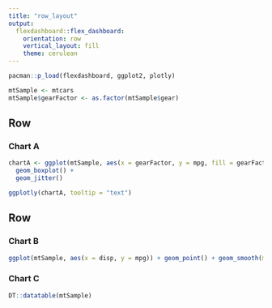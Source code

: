 ```yaml
---
title: "row_layout"
output: 
  flexdashboard::flex_dashboard:
    orientation: row
    vertical_layout: fill
    theme: cerulean
---
```


```r
pacman::p_load(flexdashboard, ggplot2, plotly)
```

```r
mtSample <- mtcars
mtSample$gearFactor <- as.factor(mtSample$gear)
```

Row
-----------------------------------------------------------------------

### Chart A

```r
chartA <- ggplot(mtSample, aes(x = gearFactor, y = mpg, fill = gearFactor, text = row.names(mtSample))) + 
  geom_boxplot() + 
  geom_jitter()

ggplotly(chartA, tooltip = "text")
```

Row
-----------------------------------------------------------------------

### Chart B

```r
ggplot(mtSample, aes(x = disp, y = mpg)) + geom_point() + geom_smooth(method = "lm")
```

### Chart C

```r
DT::datatable(mtSample)
```

